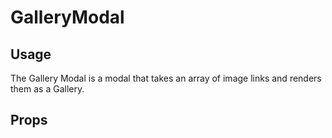 
<Meta title="Design System|Components" component={GalleryModal} />

# GalleryModal

## Usage

The Gallery Modal is a modal that takes an array of image links and renders them as a Gallery.

<Preview>
  <Story name="GalleryModal">
    <GalleryModal
      gameTitle="Anno 1800"
      galleryImages={[
        'http://res.cloudinary.com/dhqx0fuxh/image/upload/v1593054575/wuofe2pyysixiyxh3ejb.jpg',
        'http://res.cloudinary.com/dhqx0fuxh/image/upload/v1593054575/cgda7mrnn5xl3a7ldass.jpg',
        'http://res.cloudinary.com/dhqx0fuxh/image/upload/v1593054576/dp7xrnecvjnamrbt3vbn.jpg'
      ]}
      index={0}
      closeModal={action('button-click')}
      thumbnails={[
        'http://res.cloudinary.com/dhqx0fuxh/image/upload/h_152,w_271/v1593054575/wuofe2pyysixiyxh3ejb.jpg',
        'http://res.cloudinary.com/dhqx0fuxh/image/upload/h_152,w_271/v1593054575/cgda7mrnn5xl3a7ldass.jpg',
        'http://res.cloudinary.com/dhqx0fuxh/image/upload/h_152,w_271/v1593054576/dp7xrnecvjnamrbt3vbn.jpg'
      ]}
    />
  </Story>
</Preview>

## Props

<Props of={GalleryModal} />
